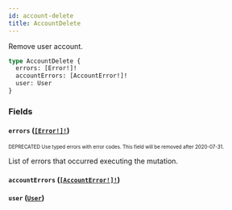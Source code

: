 ```yaml
---
id: account-delete
title: AccountDelete
---
```


Remove user account.

```graphql
type AccountDelete {
  errors: [Error!]!
  accountErrors: [AccountError!]!
  user: User
}
```

### Fields

#### `errors` ([`[Error!]!`](/developer/api-reference/objects/error.mdx))

<sub><sup><span className="deprecatedTag">DEPRECATED</span> Use typed errors with error codes. This field will be removed after 2020-07-31.</sup></sub>

List of errors that occurred executing the mutation.

#### `accountErrors` ([`[AccountError!]!`](/developer/api-reference/objects/account-error.mdx))

#### `user` ([`User`](/developer/api-reference/objects/user.mdx))
